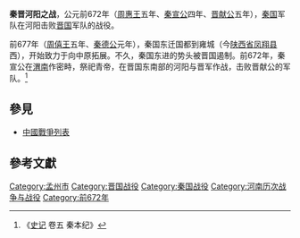 '''秦晋河阳之战'''，公元前672年（[[周惠王|周惠王]]五年、[[秦宣公|秦宣公]]四年、[[晋献公|晋献公]]五年），[[秦国|秦国]]军队在河阳击败[[晋国|晋国]]军队的战役。

前677年（[[周僖王|周僖王]]五年、[[秦德公|秦德公]]元年），秦国东迁国都到雍城（今[[陕西省|陕西省]][[凤翔县|凤翔县]]西），开始致力于向中原拓展。不久，秦国东进的势头被晋国遏制。前672年，秦宣公在[[渭南|渭南]]作密畤，祭祀青帝，在晋国东南部的河阳与晋军作战，击败晋献公的军队。<ref>《[[史记|史记]] 卷五 秦本纪》</ref>

==參見==
*[[中國戰爭列表|中國戰爭列表]]

==參考文獻==
{{reflist}}

{{DEFAULTSORT:H}}
[[Category:孟州市|Category:孟州市]]
[[Category:晋国战役|Category:晋国战役]]
[[Category:秦国战役|Category:秦国战役]]
[[Category:河南历次战争与战役|Category:河南历次战争与战役]]
[[Category:前672年|Category:前672年]]